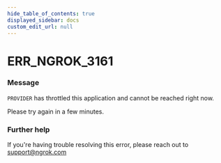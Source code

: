 ```yaml
---
hide_table_of_contents: true
displayed_sidebar: docs
custom_edit_url: null
---
```



# ERR_NGROK_3161

### Message
`PROVIDER` has throttled this application and cannot be reached right now.

Please try again in a few minutes.

### Further help
If you're having trouble resolving this error, please reach out to [support@ngrok.com](mailto:support@ngrok.com?subject=Help%20with%20ERR_NGROK_3161)


<ErrorDetails error='err_ngrok_3161' />
